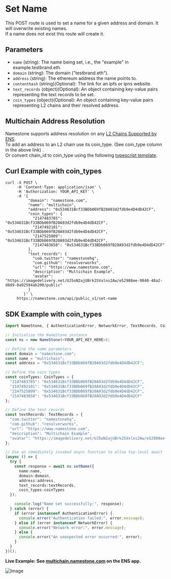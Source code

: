 # Set Name

This POST route is used to set a name for a given address and domain. It will overwrite existing names.  
If a name does not exist this route will create it.

## Parameters

- `name` (string): The name being set, i.e., the "example" in example.testbrand.eth.
- `domain` (string): The domain ("testbrand.eth").
- `address` (string): The ethereum address the name points to.
- `contenthash` (string)(Optional): The link for an ipfs or ipns website.
- `text_records` (object)(Optional): An object containing key-value pairs representing the text records to be set.
- `coin_types` (object)(Optional): An object containing key-value pairs representing L2 chains and their resolved address.

## Multichain Address Resolution

Namestone supports address resolution on any [L2 Chains Supported by ENS](https://github.com/ensdomains/address-encoder/blob/master/docs/supported-cryptocurrencies.md).  
To add an address to an L2 chain use its coin_type. (See coin_type column in the above link) .  
Or convert chain_id to coin_type using the following [typescript template](https://stackblitz.com/edit/stackblitz-starters-mfk6i5?file=src%2Findex.ts).

## Curl Example with coin_types

```
curl -X POST \
     -H 'Content-Type: application/json' \
     -H 'Authorization: YOUR_API_KEY' \
     -d '{
          "domain": "namestone.com",
          "name": "multichain",
          "address": "0x534631Bcf33BDb069fB20A93d2fdb9e4D4dD42CF",
          "coin_types": {
            "2147483785": "0x534631Bcf33BDb069fB20A93d2fdb9e4D4dD42CF",
            "2147492101": "0x534631Bcf33BDb069fB20A93d2fdb9e4D4dD42CF",
            "2147525809": "0x534631Bcf33BDb069fB20A93d2fdb9e4D4dD42CF",
            "2147483658": "0x534631Bcf33BDb069fB20A93d2fdb9e4D4dD42CF"
          },
          "text_records": {
            "com.twitter": "namestonehq",
            "com.github": "resolverworks",
            "url": "https://www.namestone.com",
            "description": "Multichain Example",
            "avatar": "https://imagedelivery.net/UJ5oN2ajUBrk2SVxlns2Aw/e52988ee-9840-48a2-d8d9-8a92594ab200/public"
          }
        }' \
     https://namestone.com/api/public_v1/set-name
```

## SDK Example with coin_types

```typescript
import NameStone, { AuthenticationError, NetworkError, TextRecords, CoinTypes } from 'namestone-sdk';

// Initialize the NameStone instance
const ns = new NameStone(<YOUR_API_KEY_HERE>);

// Define the name parameters
const domain = "namestone.com";
const name = "multichain";
const address = "0x534631Bcf33BDb069fB20A93d2fdb9e4D4dD42CF";

// Define the coin types
const coinTypes: CoinTypes = {
  "2147483785": "0x534631Bcf33BDb069fB20A93d2fdb9e4D4dD42CF",
  "2147492101": "0x534631Bcf33BDb069fB20A93d2fdb9e4D4dD42CF",
  "2147525809": "0x534631Bcf33BDb069fB20A93d2fdb9e4D4dD42CF",
  "2147483658": "0x534631Bcf33BDb069fB20A93d2fdb9e4D4dD42CF"
};

// Define the text records
const textRecords: TextRecords = {
  "com.twitter": "namestonehq",
  "com.github": "resolverworks",
  "url": "https://www.namestone.com",
  "description": "Multichain Example",
  "avatar": "https://imagedelivery.net/UJ5oN2ajUBrk2SVxlns2Aw/e52988ee-9840-48a2-d8d9-8a92594ab200/public"
};

// Use an immediately invoked async function to allow top-level await
(async () => {
  try {
    const response = await ns.setName({
      name:name,
      domain:domain,
      address:address,
      text_records:textRecords,
      coin_types:coinTypes
  });

    console.log("Name set successfully:", response);
  } catch (error) {
    if (error instanceof AuthenticationError) {
      console.error("Authentication failed:", error.message);
    } else if (error instanceof NetworkError) {
      console.error("Network error:", error.message);
    } else {
      console.error("An unexpected error occurred:", error);
    }
  }
})();
```

**Live Example: See [multichain.namestone.com](https://app.ens.domains/multichain.namestone.com) on the ENS app.**

![Image](https://imagedelivery.net/UJ5oN2ajUBrk2SVxlns2Aw/05c36ee0-86f5-4875-4720-da70a1ae8600/highres)
